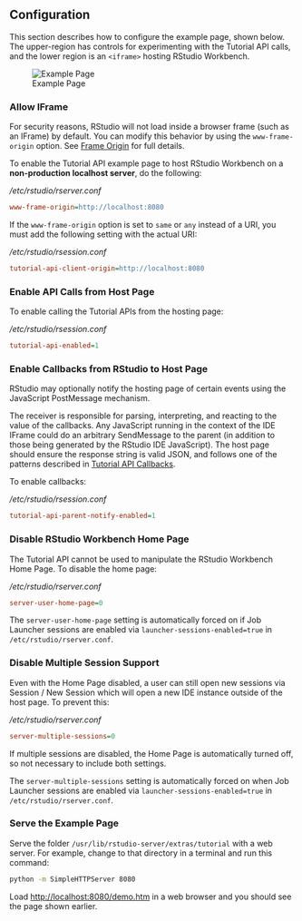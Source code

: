 ## Configuration

This section describes how to configure the example page, shown below. The upper-region has controls for experimenting with the Tutorial API calls, and the lower region is an `<iframe>` hosting RStudio Workbench.

![Example Page](../images/TutorialAPIDemo.png)

### Allow IFrame
For security reasons, RStudio will not load inside a browser frame (such as an IFrame) by default. You can modify this behavior by using the `www-frame-origin` option. See [Frame Origin](../access_and_security/frame_origin.qmd) for full details.

To enable the Tutorial API example page to host RStudio Workbench on a **non-production localhost server**, do the following:

*/etc/rstudio/rserver.conf*

```ini
www-frame-origin=http://localhost:8080
```

::: {.callout-note}
If the `www-frame-origin` option is set to `same` or `any` instead of a URI, you must add the following setting with the actual URI:
:::


*/etc/rstudio/rsession.conf*

```ini
tutorial-api-client-origin=http://localhost:8080
```

### Enable API Calls from Host Page
To enable calling the Tutorial APIs from the hosting page:

*/etc/rstudio/rsession.conf*

```ini
tutorial-api-enabled=1
```

### Enable Callbacks from RStudio to Host Page
RStudio may optionally notify the hosting page of certain events using the JavaScript PostMessage mechanism.

The receiver is responsible for parsing, interpreting, and reacting to the value of the callbacks. Any JavaScript running in the context of the IDE IFrame could do an arbitrary SendMessage to the parent (in addition to those being generated by the RStudio IDE JavaScript). The host page should ensure the response string is valid JSON, and follows one of the patterns described in [Tutorial API Callbacks](tutorial_api_callbacks.qmd).

To enable callbacks:

*/etc/rstudio/rsession.conf*

```ini
tutorial-api-parent-notify-enabled=1
```

### Disable RStudio Workbench Home Page
The Tutorial API cannot be used to manipulate the RStudio Workbench Home Page. To disable the home page:

*/etc/rstudio/rserver.conf*

```ini
server-user-home-page=0
```

::: {.callout-note}
The `server-user-home-page` setting is automatically forced on if Job Launcher sessions are enabled via `launcher-sessions-enabled=true` in `/etc/rstudio/rserver.conf`.
:::


### Disable Multiple Session Support
Even with the Home Page disabled, a user can still open new sessions via Session / New Session which will open a new IDE instance outside of the host page. To prevent this:

*/etc/rstudio/rserver.conf*

```ini
server-multiple-sessions=0
```

If multiple sessions are disabled, the Home Page is automatically turned off, so not necessary to include both settings.

::: {.callout-note}
The `server-multiple-sessions` setting is automatically forced on when Job Launcher sessions are enabled via `launcher-sessions-enabled=true` in `/etc/rstudio/rserver.conf`.
:::


### Serve the Example Page

Serve the folder `/usr/lib/rstudio-server/extras/tutorial` with a web server. For example, change to that directory in a terminal and run this command:

```bash
python -m SimpleHTTPServer 8080
```

Load <http://localhost:8080/demo.htm> in a web browser and you should see the page shown earlier.

